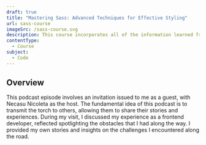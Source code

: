 ```yaml
---
draft: true
title: "Mastering Sass: Advanced Techniques for Effective Styling"
url: sass-course
imageSrc: /sass-course.svg
description: This course incorporates all of the information learned from working with Sass for over three years. It is constantly updated to match the most latest versions, ensuring that the material is up to date.
contentType:
  - Course
subject:
  - Code
---
```


<section>
  <h2>Overview</h2>
  <p>
    This podcast episode involves an invitation issued to me as a guest, with
    Necasu Nicoleta as the host. The fundamental idea of this podcast is to
    transmit the torch to others, allowing them to share their stories and
    experiences. During my visit, I discussed my experience as a frontend
    developer, reflected spotlighting the obstacles that I had along the way. I
    provided my own stories and insights on the challenges I encountered along
    the road.
  </p>
</section>

